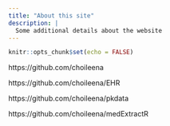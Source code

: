 ```yaml
---
title: "About this site"
description: |
  Some additional details about the website
---
```


```r
knitr::opts_chunk$set(echo = FALSE)
```

https://github.com/choileena

https://github.com/choileena/EHR

https://github.com/choileena/pkdata

https://github.com/choileena/medExtractR
